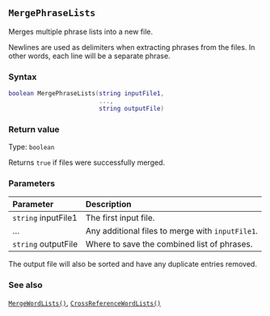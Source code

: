 ::: {.minipage data-latex="{\textwidth}"}
## `MergePhraseLists`

Merges multiple phrase lists\index{word lists!merging} into a new file.

Newlines are used as delimiters when extracting phrases from the files.
In other words, each line will be a separate phrase.

### Syntax {-}

``` .lua
boolean MergePhraseLists(string inputFile1,
                         ...,
                         string outputFile)
```

### Return value {-}

Type: `boolean`

Returns `true` if files were successfully merged.

### Parameters {-}

**Parameter** | **Description**
| :-- | :-- |
| `string` inputFile1 | The first input file. |
| ... | Any additional files to merge with `inputFile1`. |
| `string` outputFile | Where to save the combined list of phrases. | 

:::: {.notesection data-latex=""}
The output file will also be sorted and have any duplicate entries removed.
::::

### See also {-}

[`MergeWordLists()`](#mergewordlists), [`CrossReferenceWordLists()`](#crossreferencewordlists)
:::
